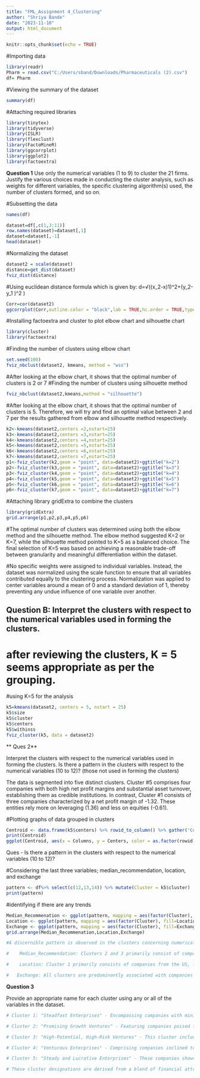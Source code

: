 ---
title: "FML_Assignment 4_Clustering"
author: "Shriya Bande"
date: "2023-11-10"
output: html_document
---

```{r setup, include=FALSE}
knitr::opts_chunk$set(echo = TRUE)
```
#Importing data
```{r}
library(readr)
Pharm = read.csv("C:/Users/sband/Downloads/Pharmaceuticals (2).csv")
df= Pharm
```

#Viewing the summary of the dataset
```{r}
summary(df)
```

#Attaching required libraries
```{r}
library(tinytex)
library(tidyverse)
library(ISLR)
library(flexclust)
library(FactoMineR)
library(ggcorrplot)
library(ggplot2)
library(factoextra)
```

**Question 1**
Use only the numerical variables (1 to 9) to cluster the 21 firms. Justify the various choices made in conducting the cluster analysis, such as weights for different variables, the specific clustering algorithm(s) used, the number of clusters formed, and so on.

#Subsetting the data
```{r}
names(df)
```



```{r}
dataset=df[,c(1,3:11)]
row.names(dataset)=dataset[,1]
dataset=dataset[,-1]
head(dataset)
```



#Normalizing the dataset
```{r}
dataset2 = scale(dataset)
distance=get_dist(dataset)
fviz_dist(distance)
```
#Using euclidean distance formula which is given by: d=√((x_2-x)1)^2+(y_2-y_1 )^2 )
```{r}
Corr=cor(dataset2)
ggcorrplot(Corr,outline.color = "black",lab = TRUE,hc.order = TRUE,type = "full")
```
#Installing factoextra and cluster to plot elbow chart and silhouette chart
```{r}
library(cluster)
library(factoextra)
```


#Finding the number of clusters using elbow chart 
```{r}
set.seed(100)
fviz_nbclust(dataset2, kmeans, method = "wss")
```



#After looking at the elbow chart, it shows that the optimal number of clusters is 2 or 7
#Finding the number of clusters using silhouette method
```{r}
fviz_nbclust(dataset2,kmeans,method = "silhouette")
```
#After looking at the elbow chart, it shows that the optimal number of clusters is 5. Therefore, we will try and find an optimal value between 2 and 7 per the results gathered from elbow and silhouette method respectively.



```{r}
k2<-kmeans(dataset2,centers =2,nstart=25)
k3<-kmeans(dataset2,centers =3,nstart=25)
k4<-kmeans(dataset2,centers =4,nstart=25)
k5<-kmeans(dataset2,centers =5,nstart=25)
k6<-kmeans(dataset2,centers =6,nstart=25)
k7<-kmeans(dataset2,centers =7,nstart=25)
p1<-fviz_cluster(k2,geom = "point", data=dataset2)+ggtitle("k=2")
p2<-fviz_cluster(k3,geom = "point", data=dataset2)+ggtitle("k=3")
p3<-fviz_cluster(k4,geom = "point", data=dataset2)+ggtitle("k=4")
p4<-fviz_cluster(k5,geom = "point", data=dataset2)+ggtitle("k=5")
p5<-fviz_cluster(k6,geom = "point", data=dataset2)+ggtitle("k=6")
p6<-fviz_cluster(k7,geom = "point", data=dataset2)+ggtitle("k=7")
```


#Attaching library gridExtra to combine the clusters
```{r}
library(gridExtra)
grid.arrange(p1,p2,p3,p4,p5,p6)
```

#The optimal number of clusters was determined using both the elbow method and the silhouette method. The elbow method suggested K=2 or K=7, while the silhouette method pointed to K=5 as a balanced choice. The final selection of K=5 was based on achieving a reasonable trade-off between granularity and meaningful differentiation within the dataset.



#No specific weights were assigned to individual variables. Instead, the dataset was normalized using the scale function to ensure that all variables contributed equally to the clustering process. Normalization was applied to center variables around a mean of 0 and a standard deviation of 1, thereby preventing any undue influence of one variable over another.

## Question B: Interpret the clusters with respect to the numerical variables used in forming the clusters. 
# after reviewing the clusters, K = 5 seems appropriate as per the grouping. 

#using K=5 for the analysis




```{r}
k5=kmeans(dataset2, centers = 5, nstart = 25)
k5$size
k5$cluster
k5$centers
k5$withinss
fviz_cluster(k5, data = dataset2)
```

** Ques 2**

Interpret the clusters with respect to the numerical variables used in forming the clusters. Is there a pattern in the clusters with respect to the numerical variables (10 to 12)? (those not used in forming the clusters)


The data is segmented into five distinct clusters. Cluster #5 comprises four companies with both high net profit margins and substantial asset turnover, establishing them as credible institutions. In contrast, Cluster #1 consists of three companies characterized by a net profit margin of -1.32. These entities rely more on leveraging (1.36) and less on equities (-0.61).



#Plotting graphs of data grouped in clusters




```{r}
Centroid <- data.frame(k5$centers) %>% rowid_to_column() %>% gather('Columns', 'Centers', -1)
print(Centroid)
ggplot(Centroid, aes(x = Columns, y = Centers, color = as.factor(rowid))) + geom_line(aes(group = as.factor(rowid))) + geom_point()
```



Ques - Is there a pattern in the clusters with respect to the numerical variables (10 to 12)? 

#Considering the last three variables; median_recommendation, location, and exchange




```{r}
pattern <- df%>% select(c(12,13,14)) %>% mutate(Cluster = k5$cluster)
print(pattern)
```



#identifying if there are any trends 

```{r}
Median_Recommenation <- ggplot(pattern, mapping = aes(factor(Cluster), fill=Median_Recommendation)) + geom_bar(position = 'dodge') + labs(x='Clusters', y='Frequence')
Location <- ggplot(pattern, mapping = aes(factor(Cluster), fill=Location)) + geom_bar(position = 'dodge') + labs(x='Clusters', y='Frequence')
Exchange <- ggplot(pattern, mapping = aes(factor(Cluster), fill=Exchange)) + geom_bar(position = 'dodge') + labs(x='Clusters', y='Frequence')
grid.arrange(Median_Recommenation,Location,Exchange)
```



```{r}
#A discernible pattern is observed in the clusters concerning numerical variables (10 to 12):

#    Median_Recommendation: Clusters 2 and 3 primarily consist of companies with "Moderate Buy" and "Strong Buy" recommendations, suggesting growth potential. Cluster 5 predominantly comprises companies with "Hold" recommendations, indicating stability and profitability.

#    Location: Cluster 1 primarily consists of companies from the US, listed on various exchanges. Cluster 2 includes companies from the US, UK, and Switzerland, all listed on NYSE, indicating moderate risk and potential growth. Cluster 3 includes companies from Canada and the US, listed on NYSE, reflecting some growth potential. Cluster 4 contains companies from France, Germany, and the US investing in NYSE, indicating the highest risk. Cluster 5 comprises companies from the US and the UK listed on NYSE, representing stable and profitable companies.

#   Exchange: All clusters are predominantly associated with companies listed on NYSE, indicating its significance in the dataset. Variations in exchanges occur primarily within each cluster, suggesting that the location variable plays a more influential role in determining clusters.
```


**Question 3**

Provide an appropriate name for each cluster using any or all of the variables in the dataset.


```{r}
# Cluster 1: "Steadfast Enterprises" - Encompassing companies with minimal risk exposure and consistent financial performance, marked by a substantial proportion of market capitalization invested in assets.

# Cluster 2: "Promising Growth Ventures" - Featuring companies poised for growth with a balanced risk profile, evident through significant market capitalization and commendable financial performance.

# Cluster 3: "High-Potential, High-Risk Ventures" - This cluster includes companies exhibiting substantial growth potential but with an elevated level of associated risk.

# Cluster 4: "Venturous Enterprises" - Comprising companies inclined to take calculated risks for potential growth, distinguished by higher asset turnover and associated risk.

# Cluster 5: "Steady and Lucrative Enterprises" - These companies showcase stability, profitability, and a lower degree of risk in their operations.

# These cluster designations are derived from a blend of financial attributes and insights, providing a fitting depiction of each cluster's unique characteristics.
```
